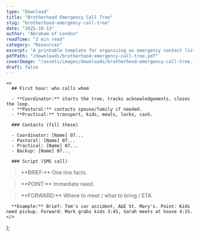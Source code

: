 ```yaml
---
type: "Download"
title: "Brotherhood Emergency Call Tree"
slug: "brotherhood-emergency-call-tree"
date: "2025-10-13"
author: "Abraham of London"
readTime: "2 min read"
category: "Resources"
excerpt: "A printable template for organizing an emergency contact list for your brotherhood."
pdfPath: "/downloads/brotherhood-emergency-call-tree.pdf"
coverImage: "/assets/images/downloads/brotherhood-emergency-call-tree.jpg"
draft: false
---
```


    <>
      ## First hour: who calls whom

      - **Coordinator:** starts the tree, tracks acknowledgements, closes the loop.
      - **Pastoral:** contacts spouse/family if needed.
      - **Practical:** transport, kids, meals, locks, cash.

      ### Contacts (fill these)

      - Coordinator: [Name] 07...
      - Pastoral: [Name] 07...
      - Practical: [Name] 07...
      - Backup: [Name] 07...

      ### Script (SMS call)

<blockquote>
**BRIEF:** One line facts.
</blockquote>

<blockquote>
**POINT:** Immediate need.
</blockquote>

<blockquote>
**FORWARD:** Where to meet / what to bring / ETA.
</blockquote>

      **Example:** Brief: Tom's car accident, A&E St. Mary's. Point: Kids need pickup. Forward: Mark grabs kids 3:45, Sarah meets at house 4:15.
    </>
  );


